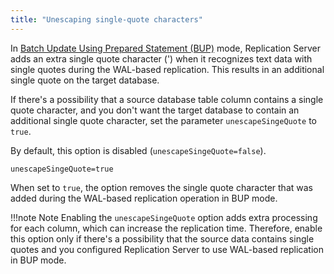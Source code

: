 ```yaml
---
title: "Unescaping single-quote characters"
---
```


In [Batch Update Using Prepared Statement (BUP)](/eprs/latest/05_smr_operation/08_optimizing_performance/02_optimize_sync_replication/01_using_sql_statements/) 
mode, Replication Server adds an extra single quote character (') when it recognizes text data with single quotes during the WAL-based replication.
This results in an additional single quote on the target database.

If there's a possibility that a source database table column contains a single quote character, 
and you don't want the target database to contain an additional single quote character, set the parameter `unescapeSingeQuote` to `true`.

By default, this option is disabled (`unescapeSingeQuote=false`).  

```
unescapeSingeQuote=true
```

When set to `true`, the option removes the single quote character that was added during the WAL-based replication operation in BUP mode.

!!!note Note
   Enabling the `unescapeSingeQuote` option adds extra processing for each column, which can increase the replication time.
   Therefore, enable this option only if there's a possibility that the source data contains single quotes and you configured Replication Server to use WAL-based replication in BUP mode. 